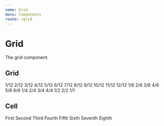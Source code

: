 ```yaml
---
name: Grid
menu: Components
route: /grid
---
```



# Grid

The grid component.

## Grid

<Playground>
	<Grid style={{ fontSize: 14 }}>
		<Cell>
			<Box>1/12</Box>
		</Cell>
		<Cell>
			<Box>2/12</Box>
		</Cell>
		<Cell>
			<Box>3/12</Box>
		</Cell>
		<Cell>
			<Box>4/12</Box>
		</Cell>
		<Cell>
			<Box>5/12</Box>
		</Cell>
		<Cell>
			<Box>6/12</Box>
		</Cell>
		<Cell>
			<Box>7/12</Box>
		</Cell>
		<Cell>
			<Box>8/12</Box>
		</Cell>
		<Cell>
			<Box>9/12</Box>
		</Cell>
		<Cell>
			<Box>10/12</Box>
		</Cell>
		<Cell>
			<Box>11/12</Box>
		</Cell>
		<Cell>
			<Box>12/12</Box>
		</Cell>
		<Cell width={2}>
			<Box>1/6</Box>
		</Cell>
		<Cell width={2}>
			<Box>2/6</Box>
		</Cell>
		<Cell width={2}>
			<Box>3/6</Box>
		</Cell>
		<Cell width={2}>
			<Box>4/6</Box>
		</Cell>
		<Cell width={2}>
			<Box>5/6</Box>
		</Cell>
		<Cell width={2}>
			<Box>6/6</Box>
		</Cell>
		<Cell width={3}>
			<Box>1/4</Box>
		</Cell>
		<Cell width={3}>
			<Box>2/4</Box>
		</Cell>
		<Cell width={3}>
			<Box>3/4</Box>
		</Cell>
		<Cell width={3}>
			<Box>4/4</Box>
		</Cell>
		<Cell width={6}>
			<Box>1/2</Box>
		</Cell>
		<Cell width={6}>
			<Box>2/2</Box>
		</Cell>
		<Cell width={12}>
			<Box>1/1</Box>
		</Cell>
	</Grid>
</Playground>

<PropsTable of={Grid} />

## Cell

<Playground>
	<Grid style={{ fontSize: 14 }}>
		<Cell width={[12, 6, 3, 4]}>
			<Box>First</Box>
		</Cell>
		<Cell width={[12, 6, 3, 4]}>
			<Box>Second</Box>
		</Cell>
		<Cell width={[12, 12, 3, 4]}>
			<Box>Third</Box>
		</Cell>
		<Cell width={[12, 4, 3, 2]}>
			<Box>Fourth</Box>
		</Cell>
		<Cell width={[12, 4, 3, 8]}>
			<Box>Fifth</Box>
		</Cell>
		<Cell width={[12, 4, 3, 2]}>
			<Box>Sixth</Box>
		</Cell>
		<Cell width={[12, 8, 3, 6]}>
			<Box>Seventh</Box>
		</Cell>
		<Cell width={[12, 4, 3, 6]}>
			<Box>Eighth</Box>
		</Cell>
	</Grid>
</Playground>

<PropsTable of={Cell} />
